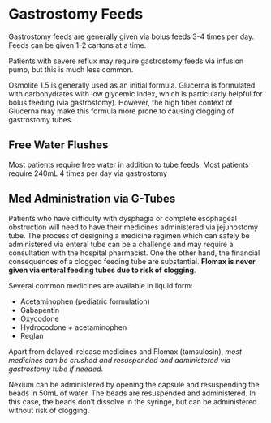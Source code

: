 # Gastrostomy Feeds

Gastrostomy feeds are generally given via bolus feeds 3-4 times per day. Feeds can be given 1-2 cartons at a time. 

Patients with severe reflux may require gastrostomy feeds via infusion pump, but this is much less common.

Osmolite 1.5 is generally used as an initial formula. Glucerna is formulated with carbohydrates with low glycemic index, which is particularly helpful for bolus feeding (via gastrostomy). However, the high fiber context of Glucerna may make this formula more prone to causing clogging of gastrostomy tubes.


## Free Water Flushes

Most patients require free water in addition to tube feeds.  Most patients require 240mL 4 times per day via gastrostomy


## Med Administration via G-Tubes

Patients who have difficulty with dysphagia or complete esophageal obstruction will need to have their medicines administered via jejunostomy tube. The process of designing a medicine regimen which can safely be administered via enteral tube can be a challenge and may require a consultation with the hospital pharmacist. One the other hand, the financial consequences of a clogged feeding tube are substantial. **Flomax is never given via enteral feeding tubes due to risk of clogging**.

Several common medicines are available in liquid form:

- Acetaminophen (pediatric formulation)
- Gabapentin
- Oxycodone
- Hydrocodone + acetaminophen
- Reglan

Apart from delayed-release medicines and Flomax (tamsulosin), *most medicines can be crushed and resuspended and administered via gastrostomy tube if needed*.

Nexium can be administered by opening the capsule and resuspending the beads in 50mL of water.  The beads are resuspended and administered.  In this case, the beads don't dissolve in the syringe, but can be administered without risk of clogging.
